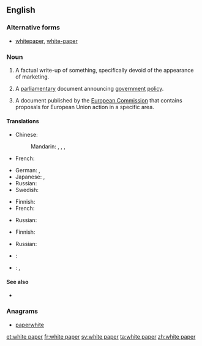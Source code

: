 ==English==

===Alternative forms===
* [[whitepaper]], [[white-paper]]

===Noun===
{{en-noun|head=[[white]] [[paper]]}}

# {{context|management|marketing|lang=en}} A factual write-up of something, specifically devoid of the  appearance of marketing.
# {{context|British|Ireland|European Union|politics|lang=en}} A [[parliamentary]] document announcing [[government]] [[policy]].
# {{context|European Union|lang=en}} A document published by the [[European Commission]] that contains proposals for European Union action in a specific area.

====Translations====
{{trans-top|marketing document}}
* Chinese:
*: Mandarin: {{t|cmn|白皮書|sc=Hani}}, {{t|cmn|白皮书|tr=báipíshū|sc=Hani}}, {{t|cmn|白紙|sc=Hani}}, {{t|cmn|白纸|tr=báizhǐ|sc=Hani}}
* French: {{t+|fr|livre blanc|m}}
{{trans-mid}}
* German: {{t+|de|Weißbuch|n}}, {{t-|de|Whitepaper|m}}
* Japanese: {{t-|ja|白書|tr=はくしょ, hakusho|sc=Jpan}}, {{t-|ja|ホワイトペーパー|tr=howaitopēpā|sc=Jpan}}
* Russian: {{t-|ru|белая книга|f|tr=bélaja kníga|sc=Cyrl}}
* Swedish: {{t+|sv|vitbok}}
{{trans-bottom}}

{{trans-top|parliamentary document}}
* Finnish: {{t-|fi|valkoinen kirja}}
* French: {{t+|fr|livre blanc|m}}
{{trans-mid}}
* Russian: {{t-|ru|белая книга|f|tr=bélaja kníga|sc=Cyrl}}
{{trans-bottom}}

{{trans-top|EU document}}
* Finnish: {{t-|fi|valkoinen kirja}}
{{trans-mid}}
* Russian: {{t-|ru|белая книга|f|tr=bélaja kníga|sc=Cyrl}}
{{trans-bottom}}

{{checktrans-top}}
* {{ttbc|ms}}: {{t-|ms|kertas putih}}
{{trans-mid}}
* {{ttbc|no}}: {{t-|no|stortingsmelding|f}}, {{t-|nn|stortingsmelding|f}}
{{trans-bottom}}

====See also====
* {{pedialite}}

===Anagrams===
* [[paperwhite#English|paperwhite]]

[[et:white paper]]
[[fr:white paper]]
[[sv:white paper]]
[[ta:white paper]]
[[zh:white paper]]